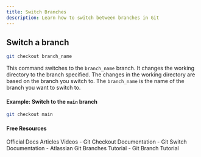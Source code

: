 ```yaml
---
title: Switch Branches
description: Learn how to switch between branches in Git
---
```


## Switch a branch
```sh
git checkout branch_name
```
This command switches to the `branch_name` branch. It changes the working directory to the branch specified. The changes in the working directory are based on the branch you switch to. The `branch_name` is the name of the branch you want to switch to.

#### Example: Switch to the `main` branch
```sh
git checkout main
```

#### Free Resources

<Tabs defaultValue="official">
<TabsList>
<TabsTrigger value="official">Official Docs</TabsTrigger>
<TabsTrigger value="article">Articles</TabsTrigger>
<TabsTrigger value="video">Videos</TabsTrigger>
</TabsList>

<TabsContent value="official">
- <Link href="https://git-scm.com/docs/git-checkout">Git Checkout Documentation</Link>
- <Link href="https://git-scm.com/docs/git-switch">Git Switch Documentation</Link>
</TabsContent>
<TabsContent value="article">
- <Link href="https://www.atlassian.com/git/tutorials/using-branches">Atlassian Git Branches Tutorial</Link>
</TabsContent>
<TabsContent value="video">
- <Link href="https://www.youtube.com/watch?v=HVsySz-h9r4">Git Branch Tutorial</Link>
</TabsContent>
</Tabs>
